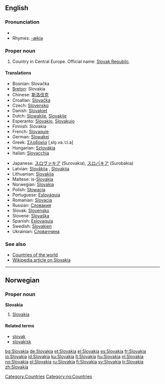 ==English==

===Pronunciation===
*{{IPA|/sləˈvɑːkiə/}}
*Rhymes: [[Rhymes:English:-ækiə|-ækiə]] <!-- This can't be right -->

===Proper noun===
{{en-proper noun}}

# Country in Central Europe. Official name: [[Slovak Republic]].

====Translations====
{{top}}
*Bosnian: Slovačka {{f}}
*[[Breton]]: Slovakia
*Chinese: [[斯洛伐克]]
*Croatian: [[Slovačka]] {{f}}
*Czech: [[Slovensko]] {{n}}
*Danish: [[Slovakiet]]
*Dutch: [[Slowakije]], [[Slovakije]]
*Esperanto: [[Slovakio]], [[Slovakujo]]
*Finnish: Slovakia
*French: [[Slovaquie]] {{f}}
*German: [[Slowakei]] {{f}}
*Greek: [[Σλοβακία]] [ˌslo̞.va.ˈci.a] {{f}}
*Hungarian: [[Szlovákia]]
*Italian: [[Slovacchia]]
{{mid}}
*Japanese: [[スロヴァキア]] (Surovakia), [[スロバキア]] (Surobakia)
*Latvian: [[Slovākija]] {{f}}, [[Slovakija]] {{f}}
*Lithuanian: [[Slovakija]] {{f}}
*Maltese: is-[[Slovakja]]
*Norwegian: [[#Norwegian|Slovakia]]
*Polish: [[Słowacja]] {{f}}
*Portuguese: [[Eslováquia]]
*Romanian: [[Slovacia]] {{f}}
*Russian: [[Словакия]] {{f}}
*Slovak: [[Slovensko]] {{n}}
*Slovene: [[Slovaška]] {{f}}
*Spanish: [[Eslovaquia]]
*Swedish: [[Slovakien]]
*Ukrainian: [[Словаччина]]
{{bottom}}

===See also===
*[[Countries of the world]]
*[[w:Slovakia|Wikipedia article on Slovakia]]

[[Category:Countries]]

----

==Norwegian==

===Proper noun===
'''Slovakia'''

# [[#English|Slovakia]]

====Related terms====
*[[slovak]]
*[[slovakisk]]

[[Category:no:Countries]]

[[bg:Slovakia]]
[[de:Slovakia]]
[[et:Slovakia]]
[[el:Slovakia]]
[[es:Slovakia]]
[[fr:Slovakia]]
[[io:Slovakia]]
[[id:Slovakia]]
[[ku:Slovakia]]
[[lt:Slovakia]]
[[hu:Slovakia]]
[[nl:Slovakia]]
[[no:Slovakia]]
[[pl:Slovakia]]
[[ru:Slovakia]]
[[fi:Slovakia]]
[[sv:Slovakia]]
[[tr:Slovakia]]
[[zh:Slovakia]]